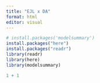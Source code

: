 ```yaml
---
title: "EJL x DA"
format: html
editor: visual
---
```


```r
# install.packages('modelsummary')
install.packages("here")
install.packages("readr")
library(readr)
library(here)
library(modelsummary)

1 + 1 

```
